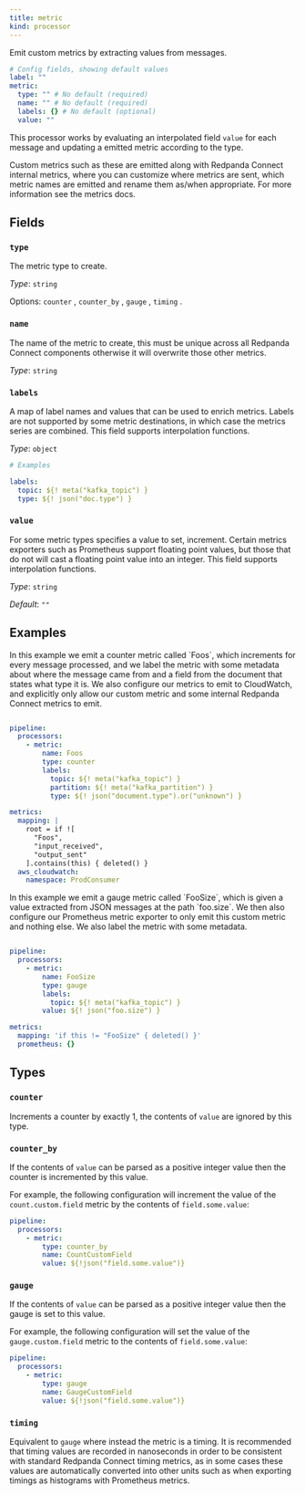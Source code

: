 ```yaml
---
title: metric
kind: processor
---
```


Emit custom metrics by extracting values from messages.

```yml
# Config fields, showing default values
label: ""
metric:
  type: "" # No default (required)
  name: "" # No default (required)
  labels: {} # No default (optional)
  value: ""
```

This processor works by evaluating an interpolated field `value` for each message and updating a emitted metric according to the  type.

Custom metrics such as these are emitted along with Redpanda Connect internal metrics, where you can customize where metrics are sent, which metric names are emitted and rename them as/when appropriate. For more information see the metrics docs.

## Fields

### `type`

The metric  type to create.


*Type*: `string`


Options:
`counter`
, `counter_by`
, `gauge`
, `timing`
.

### `name`

The name of the metric to create, this must be unique across all Redpanda Connect components otherwise it will overwrite those other metrics.


*Type*: `string`


### `labels`

A map of label names and values that can be used to enrich metrics. Labels are not supported by some metric destinations, in which case the metrics series are combined.
This field supports interpolation functions.


*Type*: `object`


```yml
# Examples

labels:
  topic: ${! meta("kafka_topic") }
  type: ${! json("doc.type") }
```

### `value`

For some metric types specifies a value to set, increment. Certain metrics exporters such as Prometheus support floating point values, but those that do not will cast a floating point value into an integer.
This field supports interpolation functions.


*Type*: `string`

*Default*: `""`

## Examples

<Tabs>
<TabItem label="Counter">
In this example we emit a counter metric called `Foos`, which increments for every message processed, and we label the metric with some metadata about where the message came from and a field from the document that states what type it is. We also configure our metrics to emit to CloudWatch, and explicitly only allow our custom metric and some internal Redpanda Connect metrics to emit.

```yaml

pipeline:
  processors:
    - metric:
        name: Foos
        type: counter
        labels:
          topic: ${! meta("kafka_topic") }
          partition: ${! meta("kafka_partition") }
          type: ${! json("document.type").or("unknown") }

metrics:
  mapping: |
    root = if ![
      "Foos",
      "input_received",
      "output_sent"
    ].contains(this) { deleted() }
  aws_cloudwatch:
    namespace: ProdConsumer

```

</TabItem>
<TabItem label="Gauge">
In this example we emit a gauge metric called `FooSize`, which is given a value extracted from JSON messages at the path `foo.size`. We then also configure our Prometheus metric exporter to only emit this custom metric and nothing else. We also label the metric with some metadata.

```yaml

pipeline:
  processors:
    - metric:
        name: FooSize
        type: gauge
        labels:
          topic: ${! meta("kafka_topic") }
        value: ${! json("foo.size") }

metrics:
  mapping: 'if this != "FooSize" { deleted() }'
  prometheus: {}

```

</TabItem>
</Tabs>

## Types

### `counter`

Increments a counter by exactly 1, the contents of `value` are ignored
by this type.

### `counter_by`

If the contents of `value` can be parsed as a positive integer value
then the counter is incremented by this value.

For example, the following configuration will increment the value of the
`count.custom.field` metric by the contents of `field.some.value`:

```yaml
pipeline:
  processors:
    - metric:
        type: counter_by
        name: CountCustomField
        value: ${!json("field.some.value")}
```

### `gauge`

If the contents of `value` can be parsed as a positive integer value
then the gauge is set to this value.

For example, the following configuration will set the value of the
`gauge.custom.field` metric to the contents of `field.some.value`:

```yaml
pipeline:
  processors:
    - metric:
        type: gauge
        name: GaugeCustomField
        value: ${!json("field.some.value")}
```

### `timing`

Equivalent to `gauge` where instead the metric is a timing. It is recommended that timing values are recorded in nanoseconds in order to be consistent with standard Redpanda Connect timing metrics, as in some cases these values are automatically converted into other units such as when exporting timings as histograms with Prometheus metrics.

